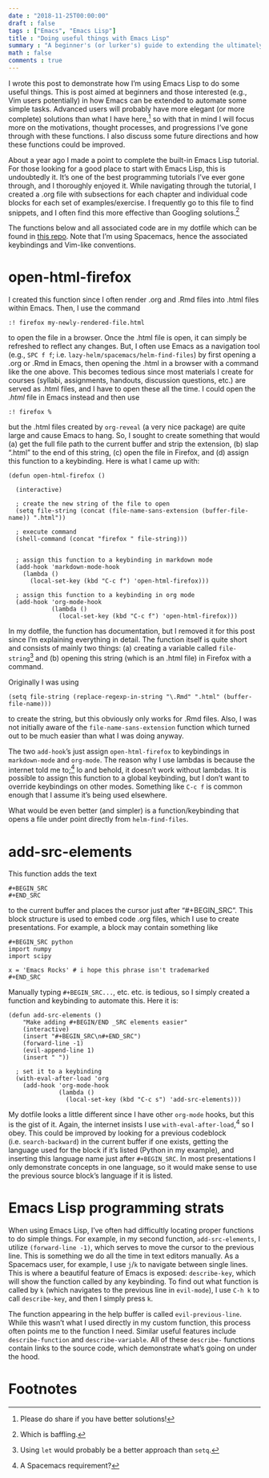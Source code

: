 ```yaml
---
date : "2018-11-25T00:00:00"
draft : false
tags : ["Emacs", "Emacs Lisp"]
title : "Doing useful things with Emacs Lisp"
summary : "A beginner's (or lurker's) guide to extending the ultimately extensible text editor"
math : false
comments : true
---
```


I wrote this post to demonstrate how I'm using Emacs Lisp to do some useful
things. This is post aimed at beginners and those interested (e.g., Vim users
potentially) in how Emacs can be extended to automate some simple tasks.
Advanced users will probably have more elegant (or more complete) solutions than
what I have here,[^1] so with that in mind I will focus more on the
motivations, thought processes, and progressions I've gone through with these
functions. I also discuss some future directions and how these functions could
be improved.

About a year ago I made a point to complete the built-in Emacs Lisp tutorial.
For those looking for a good place to start with Emacs Lisp, this is undoubtedly
it. It's one of the best programming tutorials I've ever gone through, and I
thoroughly enjoyed it. While navigating through the tutorial, I created a .org
file with subsections for each chapter and individual code blocks for each set
of examples/exercise. I frequently go to this file to find snippets, and I often
find this more effective than Googling solutions.[^2]

The functions below and all associated code are in my dotfile which can be found
in [this repo](https://github.com/mhaffner/dotfiles). Note that I'm using
Spacemacs, hence the associated keybindings and Vim-like conventions.

# open-html-firefox

I created this function since I often render .org and .Rmd files into .html
files within Emacs. Then, I use the command

```
:! firefox my-newly-rendered-file.html
```
to open the file in a browser. Once the .html file is open, it can simply be
refreshed to reflect any changes. But, I often use Emacs as a navigation tool
(e.g., `SPC f f`; i.e. `lazy-helm/spacemacs/helm-find-files`) by first opening a
.org or .Rmd in Emacs, then opening the .html in a browser with a command like
the one above. This becomes tedious since most materials I create for courses
(syllabi, assignments, handouts, discussion questions, etc.) are served as .html
files, and I have to open these all the time. I could open the _.html_ file in
Emacs instead and then use

```
:! firefox %
```
but the .html files created by `org-reveal` (a very nice package) are quite
large and cause Emacs to hang. So, I sought to create something that would (a)
get the full file path to the current buffer and strip the extension, (b) slap
".html" to the end of this string, \(c) open the file in Firefox, and (d)
assign this function to a keybinding. Here is what I came up with:

```
(defun open-html-firefox ()

  (interactive)

  ; create the new string of the file to open
  (setq file-string (concat (file-name-sans-extension (buffer-file-name)) ".html"))

  ; execute command
  (shell-command (concat "firefox " file-string)))


  ; assign this function to a keybinding in markdown mode
  (add-hook 'markdown-mode-hook
    (lambda ()
      (local-set-key (kbd "C-c f") 'open-html-firefox)))

  ; assign this function to a keybinding in org mode
  (add-hook 'org-mode-hook
            (lambda ()
              (local-set-key (kbd "C-c f") 'open-html-firefox)))
```

In my dotfile, the function has documentation, but I removed it for this post
since I'm explaining everything in detail. The function itself is quite short
and consists of mainly two things: (a) creating a variable called
`file-string`[^3] and (b) opening this string (which is an .html
file) in Firefox with a command.

Originally I was using 

```
(setq file-string (replace-regexp-in-string "\.Rmd" ".html" (buffer-file-name)))
```    
to create the string, but this obviously only works for .Rmd files. Also, I was
not initially aware of the `file-name-sans-extension` function which turned out
to be much easier than what I was doing anyway.

The two `add-hook`'s just assign `open-html-firefox` to keybindings in
`markdown-mode` and `org-mode`. The reason why I use lambdas is because the
internet told me to;[^4] lo and behold, it doesn't work without lambdas.
It is possible to assign this function to a global keybinding, but I don't want
to override keybindings on other modes. Something like `C-c f` is common enough
that I assume it's being used elsewhere.

What would be even better (and simpler) is a function/keybinding that opens a
file under point directly from `helm-find-files`.

# add-src-elements

This function adds the text 

    #+BEGIN_SRC
    #+END_SRC
    
to the current buffer and places the cursor just after "#+BEGIN_SRC". This block
structure is used to embed code .org files, which I use to create presentations.
For example, a block may contain something like

    #+BEGIN_SRC python
    import numpy
    import scipy
    
    x = 'Emacs Rocks' # i hope this phrase isn't trademarked
    #+END_SRC

Manually typing `#+BEGIN_SRC...`, etc. etc. is tedious, so I simply created a
function and keybinding to automate this. Here it is:

```
(defun add-src-elements ()
    "Make adding #+BEGIN/END _SRC elements easier"
    (interactive)
    (insert "#+BEGIN_SRC\n#+END_SRC")
    (forward-line -1)
    (evil-append-line 1)
    (insert " "))
    
  ; set it to a keybinding
  (with-eval-after-load 'org
    (add-hook 'org-mode-hook
              (lambda ()
                (local-set-key (kbd "C-c s") 'add-src-elements)))
```                  

My dotfile looks a little different since I have other `org-mode` hooks, but
this is the gist of it. Again, the internet insists I use
`with-eval-after-load`,<sup>4</sup> so I obey. This could be improved by looking
for a previous codeblock (i.e. `search-backward`) in the current buffer if one
exists, getting the language used for the block if it's listed (Python in my
example), and inserting this language name just after `#+BEGIN_SRC`. In most
presentations I only demonstrate concepts in one language, so it would make
sense to use the previous source block's language if it is listed.

# Emacs Lisp programming strats
      
When using Emacs Lisp, I've often had difficultly locating proper functions to
do simple things. For example, in my second function, `add-src-elements`, I
utilize `(forward-line -1)`, which serves to move the cursor to the previous
line. This is something we do all the time in text editors manually. As a
Spacemacs user, for example, I use `j`/`k` to navigate between single lines.
This is where a beautiful feature of Emacs is exposed: `describe-key`, which
will show the function called by any keybinding. To find out what function is
called by `k` (which navigates to the previous line in `evil-mode`), I use `C-h
k` to call `describe-key`, and then I simply press `k`.

The function appearing in the help buffer is called `evil-previous-line`. While
this wasn't what I used directly in my custom function, this process often
points me to the function I need. Similar useful features include
`describe-function` and `describe-variable`. All of these `describe-` functions
contain links to the source code, which demonstrate what's going on under the
hood.

# Footnotes

[^1]: Please do share if you have better solutions!
[^2]: Which is baffling.
[^3]: Using `let` would probably be a better approach than `setq`.
[^4]: A Spacemacs requirement?
